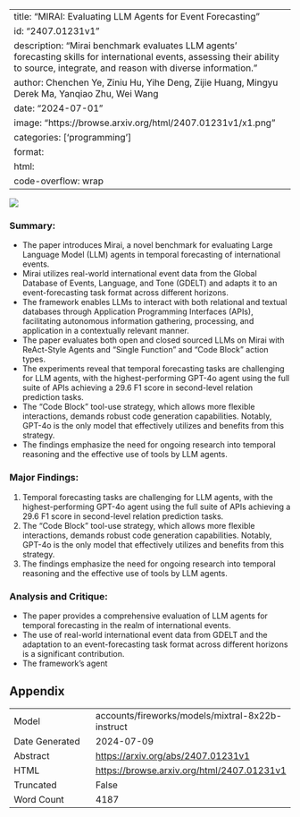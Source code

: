 
---
title: "MIRAI: Evaluating LLM Agents for Event Forecasting"
id: "2407.01231v1"
description: "Mirai benchmark evaluates LLM agents' forecasting skills for international events, assessing their ability to source, integrate, and reason with diverse information."
author: Chenchen Ye, Ziniu Hu, Yihe Deng, Zijie Huang, Mingyu Derek Ma, Yanqiao Zhu, Wei Wang
date: "2024-07-01"
image: "https://browse.arxiv.org/html/2407.01231v1/x1.png"
categories: ['programming']
format:
  html:
    code-overflow: wrap
---

![](https://browse.arxiv.org/html/2407.01231v1/x1.png)

### Summary:
- The paper introduces Mirai, a novel benchmark for evaluating Large Language Model (LLM) agents in temporal forecasting of international events.
- Mirai utilizes real-world international event data from the Global Database of Events, Language, and Tone (GDELT) and adapts it to an event-forecasting task format across different horizons.
- The framework enables LLMs to interact with both relational and textual databases through Application Programming Interfaces (APIs), facilitating autonomous information gathering, processing, and application in a contextually relevant manner.
- The paper evaluates both open and closed sourced LLMs on Mirai with ReAct-Style Agents and "Single Function" and "Code Block" action types.
- The experiments reveal that temporal forecasting tasks are challenging for LLM agents, with the highest-performing GPT-4o agent using the full suite of APIs achieving a 29.6 F1 score in second-level relation prediction tasks.
- The "Code Block" tool-use strategy, which allows more flexible interactions, demands robust code generation capabilities. Notably, GPT-4o is the only model that effectively utilizes and benefits from this strategy.
- The findings emphasize the need for ongoing research into temporal reasoning and the effective use of tools by LLM agents.

### Major Findings:
1. Temporal forecasting tasks are challenging for LLM agents, with the highest-performing GPT-4o agent using the full suite of APIs achieving a 29.6 F1 score in second-level relation prediction tasks.
2. The "Code Block" tool-use strategy, which allows more flexible interactions, demands robust code generation capabilities. Notably, GPT-4o is the only model that effectively utilizes and benefits from this strategy.
3. The findings emphasize the need for ongoing research into temporal reasoning and the effective use of tools by LLM agents.

### Analysis and Critique:
- The paper provides a comprehensive evaluation of LLM agents for temporal forecasting in the realm of international events.
- The use of real-world international event data from GDELT and the adaptation to an event-forecasting task format across different horizons is a significant contribution.
- The framework's agent

## Appendix

|          |          |
|----------|----------|
| Model     | accounts/fireworks/models/mixtral-8x22b-instruct       |
| Date Generated     | 2024-07-09       |
| Abstract | [https://arxiv.org/abs/2407.01231v1](https://arxiv.org/abs/2407.01231v1)        |
| HTML     | [https://browse.arxiv.org/html/2407.01231v1](https://browse.arxiv.org/html/2407.01231v1)       |
| Truncated       | False       |
| Word Count       | 4187       |